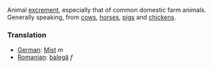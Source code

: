 Animal [[excrement]], especially that of common domestic farm animals. Generally speaking, from [[cow]]s, [[horse]]s, [[pig]]s and [[chicken]]s.

===Translation===
*[[German]]: [[Mist]] ''m''
*[[Romanian]]: [[balegă]] ''f''